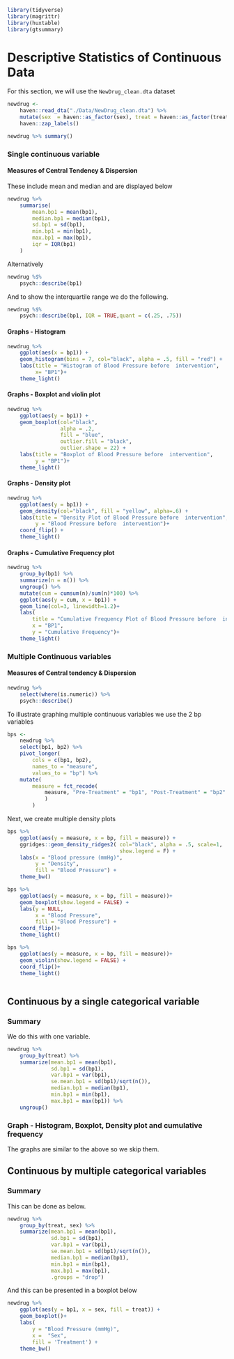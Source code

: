 ```r
library(tidyverse)
library(magrittr)
library(huxtable)
library(gtsummary)
```

# Descriptive Statistics of Continuous Data

For this section, we will use the `NewDrug_clean.dta` dataset

```r
newdrug <-  
    haven::read_dta("./Data/NewDrug_clean.dta") %>% 
    mutate(sex  = haven::as_factor(sex), treat = haven::as_factor(treat)) %>% 
    haven::zap_labels() 

newdrug %>% summary()
```


### Single continuous variable

#### Measures of Central Tendency & Dispersion

These include mean and median and are displayed below

```r
newdrug %>% 
    summarise(
        mean.bp1 = mean(bp1), 
        median.bp1 = median(bp1), 
        sd.bp1 = sd(bp1), 
        min.bp1 = min(bp1), 
        max.bp1 = max(bp1),
        iqr = IQR(bp1)
    ) 

```

Alternatively

```r
newdrug %$% 
    psych::describe(bp1)
```

And to show the interquartile range we do the following.

```r
newdrug %$% 
    psych::describe(bp1, IQR = TRUE,quant = c(.25, .75))
```

#### Graphs - Histogram 
```r
newdrug %>% 
    ggplot(aes(x = bp1)) + 
    geom_histogram(bins = 7, col="black", alpha = .5, fill = "red") +
    labs(title = "Histogram of Blood Pressure before  intervention",
         x= "BP1")+
    theme_light()
```

#### Graphs - Boxplot and violin plot 

```r
newdrug %>% 
    ggplot(aes(y = bp1)) + 
    geom_boxplot(col="black",  
                 alpha = .2, 
                 fill = "blue", 
                 outlier.fill = "black",
                 outlier.shape = 22) +
    labs(title = "Boxplot of Blood Pressure before  intervention",
         y = "BP1")+
    theme_light()
```

#### Graphs - Density plot
```r
newdrug %>% 
    ggplot(aes(y = bp1)) + 
    geom_density(col="black", fill = "yellow", alpha=.6) +
    labs(title = "Density Plot of Blood Pressure before  intervention",
         y = "Blood Pressure before  intervention")+
    coord_flip() +
    theme_light()
```

#### Graphs - Cumulative Frequency plot

```r
newdrug %>% 
    group_by(bp1) %>% 
    summarize(n = n()) %>% 
    ungroup() %>% 
    mutate(cum = cumsum(n)/sum(n)*100) %>% 
    ggplot(aes(y = cum, x = bp1)) +
    geom_line(col=3, linewidth=1.2)+
    labs(
        title = "Cumulative Frequency Plot of Blood Pressure before  intervention",
        x = "BP1",
        y = "Cumulative Frequency")+
    theme_light() 

```

### Multiple Continuous variables

#### Measures of Central tendency & Dispersion

```r
newdrug %>% 
    select(where(is.numeric)) %>% 
    psych::describe()
```

To illustrate graphing multiple continuous variables we use the 2 bp variables

```r
bps <- 
    newdrug %>%
    select(bp1, bp2) %>% 
    pivot_longer(
        cols = c(bp1, bp2),
        names_to = "measure", 
        values_to = "bp") %>% 
    mutate(
        measure = fct_recode(
            measure, "Pre-Treatment" = "bp1", "Post-Treatment" = "bp2"
            )
        )
```

Next, we create multiple density plots

```r
bps %>% 
    ggplot(aes(y = measure, x = bp, fill = measure)) +
    ggridges::geom_density_ridges2( col="black", alpha = .5, scale=1, 
                                    show.legend = F) +
    labs(x = "Blood pressure (mmHg)", 
         y = "Density", 
         fill = "Blood Pressure") +
    theme_bw()
```


```r
bps %>% 
    ggplot(aes(y = measure, x = bp, fill = measure))+
    geom_boxplot(show.legend = FALSE) +
    labs(y = NULL, 
         x = "Blood Pressure", 
         fill = "Blood Pressure") +
    coord_flip()+
    theme_light() 
```


```r
bps %>% 
    ggplot(aes(y = measure, x = bp, fill = measure))+
    geom_violin(show.legend = FALSE) +
    coord_flip()+
    theme_light() 
    
```

## Continuous by a single categorical variable
### Summary

We do this with one variable.
```r
newdrug %>% 
    group_by(treat) %>% 
    summarize(mean.bp1 = mean(bp1),
              sd.bp1 = sd(bp1),
              var.bp1 = var(bp1),
              se.mean.bp1 = sd(bp1)/sqrt(n()),
              median.bp1 = median(bp1),
              min.bp1 = min(bp1),
              max.bp1 = max(bp1)) %>% 
    ungroup()
```


### Graph - Histogram, Boxplot, Density plot and cumulative frequency
The graphs are similar to the above so we skip them. 

## Continuous by multiple categorical variables
### Summary
This can be done as below.

```r
newdrug %>% 
    group_by(treat, sex) %>% 
    summarize(mean.bp1 = mean(bp1),
              sd.bp1 = sd(bp1),
              var.bp1 = var(bp1),
              se.mean.bp1 = sd(bp1)/sqrt(n()),
              median.bp1 = median(bp1),
              min.bp1 = min(bp1),
              max.bp1 = max(bp1),
              .groups = "drop") 
```

And this can be presented in a boxplot below

```r
newdrug %>% 
    ggplot(aes(y = bp1, x = sex, fill = treat)) +
    geom_boxplot()+
    labs(
        y = "Blood Pressure (mmHg)",
        x =  "Sex",
        fill = 'Treatment') +
    theme_bw()
```


